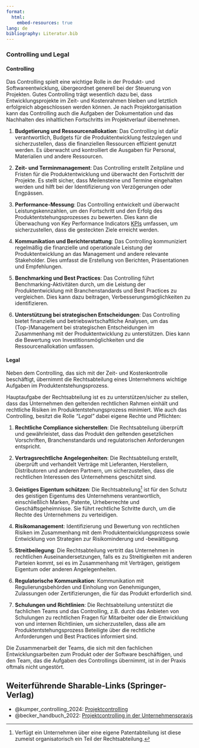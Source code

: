 ```yaml
---
format:
  html:
    embed-resources: true
lang: de
bibliography: Literatur.bib
---
```


<!-- -------------------------------------------------------------------------

                       Controlling

-------------------------------------------------------------------------- -->

### Controlling und Legal {#sec-controlling}

#### Controlling

Das Controlling spielt eine wichtige Rolle in der Produkt- und Softwareentwicklung, übergeordnet generell bei der Steuerung von Projekten. Gutes Controlling trägt wesentlich dazu bei, dass Entwicklungsprojekte im Zeit- und Kostenrahmen bleiben und letztlich erfolgreich abgeschlossen werden können. Je nach Projektorganisation kann das Controlling auch die Aufgaben der Dokumentation und das Nachhalten des inhaltlichen Fortschritts im Projektverlauf übernehmen.

1. **Budgetierung und Ressourcenallokation**: Das Controlling ist dafür verantwortlich, Budgets für die Produktentwicklung festzulegen und sicherzustellen, dass die finanziellen Ressourcen effizient genutzt werden. Es überwacht und kontrolliert die Ausgaben für Personal, Materialien und andere Ressourcen.

2. **Zeit- und Terminmanagement**: Das Controlling erstellt Zeitpläne und Fristen für die Produktentwicklung und überwacht den Fortschritt der Projekte. Es stellt sicher, dass Meilensteine und Termine eingehalten werden und hilft bei der Identifizierung von Verzögerungen oder Engpässen.

3. **Performance-Messung**: Das Controlling entwickelt und überwacht Leistungskennzahlen, um den Fortschritt und den Erfolg des Produktentstehungsprozesses zu bewerten. Dies kann die Überwachung von Key Performance Indicators [KPIs](@sec-kpi) umfassen, um sicherzustellen, dass die gesteckten Ziele erreicht werden.

4. **Kommunikation und Berichterstattung**: Das Controlling kommuniziert regelmäßig die finanzielle und operationale Leistung der Produktentwicklung an das Management und andere relevante Stakeholder. Dies umfasst die Erstellung von Berichten, Präsentationen und Empfehlungen.

5. **Benchmarking und Best Practices**: Das Controlling führt Benchmarking-Aktivitäten durch, um die Leistung der Produktentwicklung mit Branchenstandards und Best Practices zu vergleichen. Dies kann dazu beitragen, Verbesserungsmöglichkeiten zu identifizieren.

6. **Unterstützung bei strategischen Entscheidungen**: Das Controlling bietet finanzielle und betriebswirtschaftliche Analysen, um das (Top-)Management bei strategischen Entscheidungen im Zusammenhang mit der Produktentwicklung zu unterstützen. Dies kann die Bewertung von Investitionsmöglichkeiten und die Ressourcenallokation umfassen.

<!--
### Erweitertes Controlling (fachliche Unterstützung im Produktentstehungsprozess)

1. **Qualitätskontrolle**: Das Controlling gewährleistet, dass während des gesamten Entwicklungsprozesses Qualitätsstandards und -richtlinien eingehalten werden. Es unterstützt bei der Definition von Qualitätszielen, der Implementierung von Qualitätskontrollprozessen und der Lösung von Qualitätsproblemen.

2. **Risikomanagement**: Das Controlling identifiziert, bewertet und überwacht Risiken, die mit der Produktentwicklung verbunden sind. Es entwickelt Strategien zur Risikominimierung oder -vermeidung und hilft bei der Bewältigung unerwarteter Probleme.

3. **Kosten-Nutzen-Analyse**: Das Controlling führt Kosten-Nutzen-Analysen durch, um sicherzustellen, dass die Produktentwicklung wirtschaftlich rentabel ist. Es bewertet die Kosten der Entwicklung im Verhältnis zu den erwarteten Nutzen und hilft bei der Entscheidungsfindung in Bezug auf die Fortsetzung oder Änderung von Entwicklungsprojekten.
-->

<!-- -------------------------------------------------------------------------

                       Legal

-------------------------------------------------------------------------- -->

#### Legal

Neben dem Controlling, das sich mit der Zeit- und Kostenkontrolle beschäftigt, übernimmt die Rechtsabteilung eines Unternehmens wichtige Aufgaben im Produktentstehungsprozess. 

Hauptaufgabe der Rechtsabteilung ist es zu unterstützen/sicher zu stellen, dass das Unternehmen den geltenden rechtlichen Rahmen einhält und rechtliche Risiken im Produktentstehungsprozess minimiert. Wie auch das Controlling, besitzt die Rolle *"Legal"* dabei eigene Rechte und Pflichten:

1. **Rechtliche Compliance sicherstellen**: Die Rechtsabteilung überprüft und gewährleistet, dass das Produkt den geltenden gesetzlichen Vorschriften, Branchenstandards und regulatorischen Anforderungen entspricht.

2. **Vertragsrechtliche Angelegenheiten**: Die Rechtsabteilung erstellt, überprüft und verhandelt Verträge mit Lieferanten, Herstellern, Distributoren und anderen Partnern, um sicherzustellen, dass die rechtlichen Interessen des Unternehmens geschützt sind.

3. **Geistiges Eigentum schützen**: Die Rechtsabteilung^[Verfügt ein Unternehmen über eine eigene Patentabteilung ist diese zumeist organisatorisch ein Teil der Rechtsabteilung.] ist für den Schutz des geistigen Eigentums des Unternehmens verantwortlich, einschließlich Marken, Patente, Urheberrechte und Geschäftsgeheimnisse. Sie führt rechtliche Schritte durch, um die Rechte des Unternehmens zu verteidigen. 

4. **Risikomanagement**: Identifizierung und Bewertung von rechtlichen Risiken im Zusammenhang mit dem Produktentwicklungsprozess sowie Entwicklung von Strategien zur Risikominderung und -bewältigung.

5. **Streitbeilegung**: Die Rechtsabteilung vertritt das Unternehmen in rechtlichen Auseinandersetzungen, falls es zu Streitigkeiten mit anderen Parteien kommt, sei es im Zusammenhang mit Verträgen, geistigem Eigentum oder anderen Angelegenheiten.

6. **Regulatorische Kommunikation**: Kommunikation mit Regulierungsbehörden und Einholung von Genehmigungen, Zulassungen oder Zertifizierungen, die für das Produkt erforderlich sind.

7. **Schulungen und Richtlinien**: Die Rechtsabteilung unterstützt die fachlichen Teams und das Controlling, z.B. durch das Anbieten von Schulungen zu rechtlichen Fragen für Mitarbeiter oder die Entwicklung von und internen Richtlinien, um sicherzustellen, dass alle am Produktentstehungsprozess Beteiligte über die rechtliche Anforderungen und Best Practices informiert sind.


::: {.callout-caution}
Die Zusammenarbeit der Teams, die sich mit den fachlichen Entwicklungsarbeiten zum Produkt oder der Software beschäftigen, und den Team, das die Aufgaben des Controllings übernimmt, ist in der Praxis oftmals nicht ungestört. 
:::


<!-- -------------------------------------------------------------------------

                       Shareable Links & Literaturempfehlungen

-------------------------------------------------------------------------- -->

::: {.callout-tip}
## Weiterführende Sharable-Links (Springer-Verlag)
+ @kumper_controlling_2024: [Projektcontrolling](https://rdcu.be/dIUdn)
+ @becker_handbuch_2022: [Projektcontrolling in der Unternehmenspraxis](https://rdcu.be/dIUio)
:::


<!-- -------------------------------------------------------------------------

                       Literaturempfehlung

-------------------------------------------------------------------------- -->

<!--
#### Literaturempfehlung

![@kumper_controlling_2024: [Contolling](https://link.springer.com/book/10.1007/978-3-658-43745-9)](images/Kuemper_Controlling.webp){width=40%}

![@becker_handbuch_2022: [Handbuch Controlling](https://link.springer.com/book/10.1007/978-3-658-26431-4)](images/Becker_Handbuch_Controlling_978-3-658-26431-4.webp){width=40%}

![@kunert_failure_2016: [Failure Management](https://link.springer.com/book/10.1007/978-3-662-47357-3)](images/Kunert_Failure_Management_978-3-662-47357-3.webp){width=40%}

-->